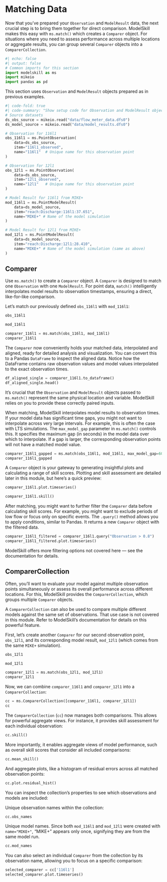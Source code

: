 # Matching Data

Now that you've prepared your `Observation` and `ModelResult` data, the next crucial step is to bring them together for direct comparison. ModelSkill makes this easy with `ms.match()` which creates a `Comparer` object. For situations where you need to assess performance across multiple locations or aggregate results, you can group several `Comparer` objects into a `ComparerCollection`.

```python
#| echo: false
#| output: false
# Common imports for this section
import modelskill as ms
import mikeio
import pandas as pd
```

This section uses `Observation` and `ModelResult` objects prepared as in previous examples.

```python
#| code-fold: true
#| code-summary: "Show setup code for Observation and ModelResult objects"
# Source datasets
ds_obs_source = mikeio.read("data/flow_meter_data.dfs0")
ds_model_source = mikeio.read("data/model_results.dfs0")

# Observation for 116l1
obs_116l1 = ms.PointObservation(
    data=ds_obs_source,
    item="116l1_observed",
    name="116l1"  # Unique name for this observation point
)

# Observation for 12l1
obs_12l1 = ms.PointObservation(
    data=ds_obs_source,
    item="12l1_observed",
    name="12l1"   # Unique name for this observation point
)

# Model Result for 116l1 from MIKE+
mod_116l1 = ms.PointModelResult(
    data=ds_model_source,
    item="reach:Discharge:116l1:37.651",
    name="MIKE+" # Name of the model simulation
)

# Model Result for 12l1 from MIKE+
mod_12l1 = ms.PointModelResult(
    data=ds_model_source,
    item="reach:Discharge:12l1:28.410",
    name="MIKE+" # Name of the model simulation (same as above)
)
```

## Comparer

Use `ms.match()` to create a `Comparer` object. A `Comparer` is designed to match one `Observation` with one `ModelResult`. For point data, `match()` intelligently interpolates model results to observation timestamps, ensuring a direct, like-for-like comparison.

Let's match our previously defined `obs_116l1` with `mod_116l1`:
```python
obs_116l1
```
```python
mod_116l1
```
```python
comparer_116l1 = ms.match(obs_116l1, mod_116l1)
comparer_116l1
```

The `Comparer` now conveniently holds your matched data, interpolated and aligned, ready for detailed analysis and visualization. You can convert this to a Pandas `DataFrame` to inspect the aligned data. Notice how the DataFrame contains raw observation values and model values interpolated to the exact observation times.
```python
df_aligned_single = comparer_116l1.to_dataframe()
df_aligned_single.head()
```
::: {.callout-caution title="Ensure Correct Pairing"}
It's crucial that the `Observation` and `ModelResult` objects passed to `ms.match()` represent the same physical location and variable. ModelSkill relies on you to provide these correctly paired inputs.
:::

::: {.callout-tip title="Handling Gaps in Model Data During Matching" collapse="true"}
When matching, ModelSkill interpolates model results to observation times. If your model data has significant time gaps, you might not want to interpolate across very large intervals. For example, this is often the case with LTS simulations. The `max_model_gap` parameter in `ms.match()` controls this. It specifies the maximum gap (in seconds) in the model data over which to interpolate. If a gap is larger, the corresponding observation points will not have a matched model value.

```python
comparer_116l1_gapped = ms.match(obs_116l1, mod_116l1, max_model_gap=600)
comparer_116l1_gapped
```
:::

A `Comparer` object is your gateway to generating insightful plots and calculating a range of skill scores. Plotting and skill assessment are detailed later in this module, but here's a quick preview:
```python
comparer_116l1.plot.timeseries()
```
```python
comparer_116l1.skill()
```

::: {.callout-tip title="Filtering Matched Data" collapse="true"}
After matching, you might want to further filter the `Comparer` data before calculating skill scores. For example, you might want to exclude periods of low flow or focus only on specific events. The `.query()` method allows you to apply conditions, similar to Pandas. It returns a new `Comparer` object with the filtered data.

```python
comparer_116l1_filtered = comparer_116l1.query("Observation > 0.8")
comparer_116l1_filtered.plot.timeseries()
```

ModelSkill offers more filtering options not covered here — see the documentation for details.
:::

## ComparerCollection

Often, you'll want to evaluate your model against multiple observation points simultaneously or assess its overall performance across different locations. For this, ModelSkill provides the `ComparerCollection`, which groups multiple `Comparer` objects.

::: {.callout-note title="Comparing models against other models" collapse="true"}
A `ComparerCollection` can also be used to compare multiple different models against the same set of observations. That use case is not covered in this module. Refer to ModelSkill's documentation for details on this powerful feature.
:::

First, let's create another `Comparer` for our second observation point, `obs_12l1`, and its corresponding model result, `mod_12l1` (which comes from the same `MIKE+` simulation).
```python
obs_12l1
```
```python
mod_12l1
```
```python
comparer_12l1 = ms.match(obs_12l1, mod_12l1)
comparer_12l1
```

Now, we can combine `comparer_116l1` and `comparer_12l1` into a `ComparerCollection`:
```python
cc = ms.ComparerCollection([comparer_116l1, comparer_12l1])
cc
```
The `ComparerCollection` (`cc`) now manages both comparisons. This allows for powerful aggregate views. For instance, it provides skill assessment for each individual observation:
```python
cc.skill()
```

More importantly, it enables aggregate views of model performance, such as overall skill scores that consider all included comparisons:
```python
cc.mean_skill()
```
And aggregate plots, like a histogram of residual errors across all matched observation points:
```python
cc.plot.residual_hist()
```

You can inspect the collection's properties to see which observations and models are included:

Unique observation names within the collection:
```python
cc.obs_names
```
Unique model names. Since both `mod_116l1` and `mod_12l1` were created with `name="MIKE+"`, "MIKE+" appears only once, signifying they are from the same model run.
```python
cc.mod_names
```

You can also select an individual `Comparer` from the collection by its observation name, allowing you to focus on a specific comparison:
```python
selected_comparer = cc['116l1']
selected_comparer.plot.timeseries()
```